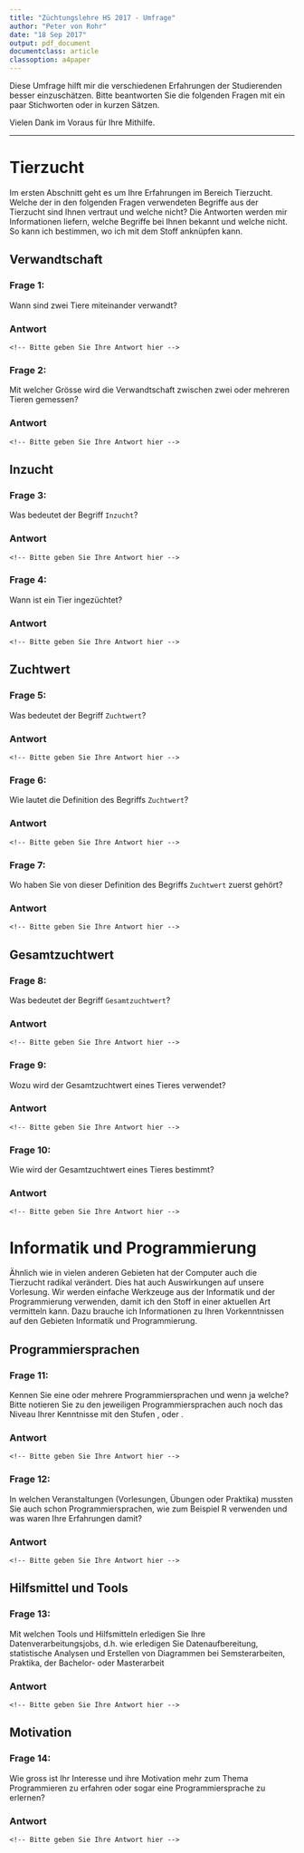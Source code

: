 ```yaml
---
title: "Züchtungslehre HS 2017 - Umfrage"
author: "Peter von Rohr"
date: "18 Sep 2017"
output: pdf_document
documentclass: article
classoption: a4paper
---
```


Diese Umfrage hilft mir die verschiedenen Erfahrungen der Studierenden besser einzuschätzen. Bitte beantworten Sie die folgenden Fragen mit ein paar Stichworten oder in kurzen Sätzen. 

Vielen Dank im Voraus für Ihre Mithilfe.

--------

# Tierzucht
Im ersten Abschnitt geht es um Ihre Erfahrungen im Bereich Tierzucht. Welche der in den folgenden Fragen verwendeten Begriffe aus der Tierzucht sind Ihnen vertraut und welche nicht? Die Antworten werden mir Informationen liefern, welche Begriffe bei Ihnen bekannt und welche nicht. So kann ich bestimmen, wo ich mit dem Stoff anknüpfen kann.

## Verwandtschaft
### Frage 1: 
Wann sind zwei Tiere miteinander verwandt?

### Antwort
```
<!-- Bitte geben Sie Ihre Antwort hier -->

```

### Frage 2: 
Mit welcher Grösse wird die Verwandtschaft zwischen zwei oder mehreren Tieren gemessen?

### Antwort
```
<!-- Bitte geben Sie Ihre Antwort hier -->

```

## Inzucht
### Frage 3: 
Was bedeutet der Begriff `Inzucht`? 

### Antwort
```
<!-- Bitte geben Sie Ihre Antwort hier -->

```

### Frage 4: 
Wann ist ein Tier ingezüchtet?

### Antwort
```
<!-- Bitte geben Sie Ihre Antwort hier -->

```

## Zuchtwert
### Frage 5: 
Was bedeutet der Begriff `Zuchtwert`?

### Antwort
```
<!-- Bitte geben Sie Ihre Antwort hier -->

```

### Frage 6: 
Wie lautet die Definition des Begriffs `Zuchtwert`?

### Antwort
```
<!-- Bitte geben Sie Ihre Antwort hier -->

```

### Frage 7: 
Wo haben Sie von dieser Definition des Begriffs `Zuchtwert` zuerst gehört?

### Antwort
```
<!-- Bitte geben Sie Ihre Antwort hier -->

```

## Gesamtzuchtwert
### Frage 8: 
Was bedeutet der Begriff `Gesamtzuchtwert`?

### Antwort
```
<!-- Bitte geben Sie Ihre Antwort hier -->

```

### Frage 9: 
Wozu wird der Gesamtzuchtwert eines Tieres verwendet?

### Antwort
```
<!-- Bitte geben Sie Ihre Antwort hier -->

```

### Frage 10: 
Wie wird der Gesamtzuchtwert eines Tieres bestimmt?

### Antwort
```
<!-- Bitte geben Sie Ihre Antwort hier -->

```

\pagebreak

# Informatik und Programmierung
Ähnlich wie in vielen anderen Gebieten hat der Computer auch die Tierzucht radikal verändert. Dies hat auch Auswirkungen auf unsere Vorlesung. Wir werden einfache Werkzeuge aus der Informatik und der Programmierung verwenden, damit ich den Stoff in einer aktuellen Art vermitteln kann. Dazu brauche ich Informationen zu Ihren Vorkenntnissen auf den Gebieten Informatik und Programmierung.

## Programmiersprachen
### Frage 11: 
Kennen Sie eine oder mehrere Programmiersprachen und wenn ja welche? Bitte notieren Sie zu den jeweiligen Programmiersprachen auch noch das Niveau Ihrer Kenntnisse mit den Stufen \emph{Profi}, \emph{Mittelklasse} oder \emph{Anfänger}.

### Antwort
```
<!-- Bitte geben Sie Ihre Antwort hier -->

```
### Frage 12: 
In welchen Veranstaltungen (Vorlesungen, Übungen oder Praktika) mussten Sie auch schon Programmiersprachen, wie zum Beispiel R verwenden und was waren Ihre Erfahrungen damit?

### Antwort
```
<!-- Bitte geben Sie Ihre Antwort hier -->

```

## Hilfsmittel und Tools
### Frage 13: 
Mit welchen Tools und Hilfsmitteln erledigen Sie Ihre Datenverarbeitungsjobs, d.h. wie erledigen Sie Datenaufbereitung, statistische Analysen und Erstellen von Diagrammen bei Semsterarbeiten, Praktika, der Bachelor- oder Masterarbeit

### Antwort
```
<!-- Bitte geben Sie Ihre Antwort hier -->

```

## Motivation
### Frage 14: 
Wie gross ist Ihr Interesse und ihre Motivation mehr zum Thema Programmieren zu erfahren oder sogar eine Programmiersprache zu erlernen?

### Antwort
```
<!-- Bitte geben Sie Ihre Antwort hier -->

```
